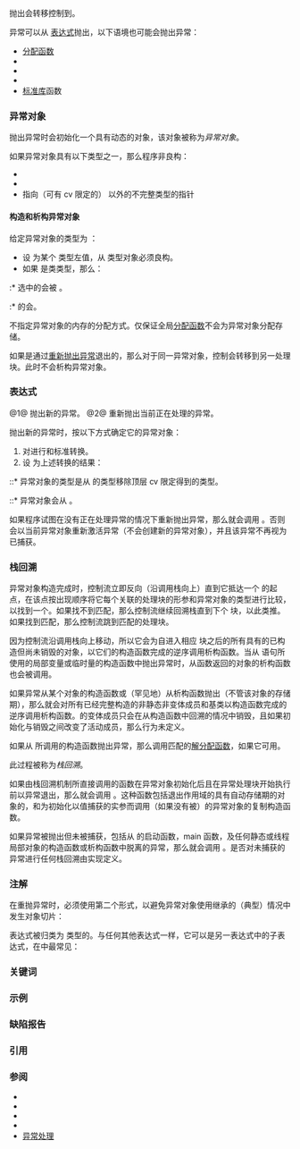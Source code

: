 {{title|抛出异常}}
{{cpp/language/expressions/exceptions/navbar}}
抛出{{rlp|exceptions|异常}}会转移控制到{{rlp|catch|处理块}}。

异常可以从 [[#throw 表达式|{{c/core|throw}} 表达式]]抛出，以下语境也可能会抛出异常：
* [[cpp/memory/new/operator new|分配函数]]
* {{rlpt|dynamic_cast}}
* {{rlpt|typeid}}
* {{rlp|new|{{c/core|new}} 表达式}}
* [[cpp/standard library|标准库]]函数

===异常对象===
抛出异常时会初始化一个具有动态{{rlp|storage duration|存储期}}的对象，该对象被称为''异常对象''。

如果异常对象具有以下类型之一，那么程序非良构：
* {{rlps|type#不完整类型}}
* {{rlp|abstract class|抽象类类型}}
* 指向（可有 cv 限定的）{{c/core|void}} 以外的不完整类型的指针

====构造和析构异常对象====
给定异常对象的类型为 {{tt|T}}：
* 设 {{c|obj}} 为某个 {{c/core|const T}} 类型左值，从 {{c|obj}} {{rlp|copy initialization|复制初始化}} {{tt|T}} 类型对象必须良构。
* 如果 {{tt|T}} 是类类型，那么：
:* 选中的{{rlp|constructor|构造函数}}会被 {{rlps|definition#ODR 使用}}。
:* {{tt|T}} 的{{rlp|destructor|析构函数}}会{{rlp|destructor#潜在调用的析构函数|潜在调用}}。

不指定异常对象的内存的分配方式。仅保证全局[[cpp/memory/new/operator new|分配函数]]不会为异常对象分配存储。

如果{{rlp|catch|处理块}}是通过[[#throw 表达式|重新抛出异常]]退出的，那么对于同一异常对象，控制会转移到另一处理块。此时不会析构异常对象。

{{rev begin}}
{{rev|until=c++11|
如果最后一个剩余的活跃处理块通过重新抛出异常以外的方式退出，那么就会销毁异常对象，并且实现会以未指定的方式解分配异常对象的内存。

析构会在处理块中“形参列表”中声明的对象的析构后立刻发生。
}}
{{rev|since=c++11|
异常对象的潜在析构点包括：
* 当异常的活跃处理块通过重新抛出异常以外的方式退出时，会在处理块中“形参列表”中声明的对象的析构后立刻潜在析构。
* 当指代异常对象的 {{lc|std::exception_ptr}} 类型对象被销毁时，会在 {{lc|std::exception_ptr}} 的析构函数返回前潜在析构。

在异常对象的所有潜在析构点中，存在一个未指定的最后析构点，异常对象会在这里销毁。所有其他析构点都{{rlp|multithread|先发生于}}最后析构点。然后实现会以未指定的方式解分配异常对象的内存。
}}
{{rev end}}

{{anchor|throw 表达式}}
==={{c/core|throw}} 表达式===
{{sdsc begin}}
{{sdsc|num=1|{{ttb|throw}} {{spar|表达式}}}}
{{sdsc|num=2|{{ttb|throw}}}}
{{sdsc end}}

@1@ 抛出新的异常。
@2@ 重新抛出当前正在处理的异常。

{{par begin}}
{{par|{{spar|表达式}}|用来构造异常对象的表达式}}
{{par end}}


抛出新的异常时，按以下方式确定它的异常对象：
# 对{{spar sep|表达式}}进行{{rlp|implicit conversion#数组到指针转换|数组到指针}}和{{rlp|implicit conversion#函数到指针转换|函数到指针}}标准转换。
# 设 {{c|ex}} 为上述转换的结果：
::* 异常对象的类型是从 {{c|ex}} 的类型移除顶层 cv 限定得到的类型。
::* 异常对象会从 {{c|ex}} {{rlp|copy initialization|复制初始化}}。

如果程序试图在没有正在处理异常的情况下重新抛出异常，那么就会调用 {{lc|std::terminate}}。否则会以当前异常对象重新激活异常（不会创建新的异常对象），并且该异常不再视为已捕获。

{{source|
try
{
    // 抛出新异常 123
    throw 123;
}
catch (...) // 捕获所有异常
{
    // （部分）响应异常 123
    throw; // 将异常传递给其他处理块
}
}}

===栈回溯===
异常对象构造完成时，控制流立即反向（沿调用栈向上）直到它抵达一个 {{rlp|try|{{c/core|try}} 块}}的起点，在该点按出现顺序将它每个关联的处理块的形参和异常对象的类型进行比较，以找到一个{{rlp|catch#匹配异常|匹配}}。如果找不到匹配，那么控制流继续回溯栈直到下个 {{c/core|try}} 块，以此类推。如果找到匹配，那么控制流跳到匹配的处理块。

因为控制流沿调用栈向上移动，所以它会为自进入相应 {{c/core|try}} 块之后的所有具有{{rlp|storage duration|自动存储期}}的已构造但尚未销毁的对象，以它们的构造函数完成的逆序调用析构函数。当从 {{rlp|return}} 语句所使用的局部变量或临时量的构造函数中抛出异常时，从函数返回的对象的析构函数也会被调用。

如果异常从某个对象的构造函数或（罕见地）从析构函数抛出（不管该对象的存储期），那么就会对所有已经完整构造的非静态非变体成员和基类以构造函数完成的逆序调用析构函数。{{rlp|union#联合体式的类|联合体式的类}}的变体成员只会在从构造函数中回溯的情况中销毁，且如果初始化与销毁之间改变了活动成员，那么行为未定义。

{{rrev|since=c++11|
如果委托构造函数在非委托构造函数成功完成后以异常退出，那么就会调用此对象的析构函数。
}}

如果从 {{rlp|new|new 表达式}}所调用的构造函数抛出异常，那么调用匹配的[[cpp/memory/new/operator delete|解分配函数]]，如果它可用。

此过程被称为''栈回溯''。

如果由栈回溯机制所直接调用的函数在异常对象初始化后且在异常处理块开始执行前以异常退出，那么就会调用 {{lc|std::terminate}}。这种函数包括退出作用域的具有自动存储期的对象的{{rlp|destructor|析构函数}}，和为初始化以值捕获的实参而调用（如果没有被{{rlp|copy elision|消除}}）的异常对象的复制构造函数。

如果异常被抛出但未被捕获，包括从 {{lc|std::thread}} 的启动函数，main 函数，及任何静态或线程局部对象的构造函数或析构函数中脱离的异常，那么就会调用 {{lc|std::terminate}}。是否对未捕获的异常进行任何栈回溯由实现定义。

===注解===
在重抛异常时，必须使用第二个形式，以避免异常对象使用继承的（典型）情况中发生对象切片：
{{source|
try
{
    std::string("abc").substr(10); // 抛出 std::out_of_range
}
catch (const std::exception&amp; e)
{
    std::cout &lt;&lt; e.what() &lt;&lt; '\n';
//  throw e; // 复制初始化一个 std::exception 类型的新异常对象
    throw;   // 重抛 std::out_of_range 类型的异常对象
}
}}

{{c/core|throw}} 表达式被归类为 {{c/core|void}} 类型的{{rlp|value category|纯右值表达式}}。与任何其他表达式一样，它可以是另一表达式中的子表达式，在{{rlp|operator other#条件运算符|条件运算符}}中最常见：
{{source|1=
double f(double d)
{
    return d &gt; 1e7 ? throw std::overflow_error("too big") : d;
}

int main()  
{
    try
    {
        std::cout &lt;&lt; f(1e10) &lt;&lt; '\n';
    }
    catch (const std::overflow_error&amp; e)
    {
        std::cout &lt;&lt; e.what() &lt;&lt; '\n';
    }
}
}}

===关键词===
{{ltt|cpp/keyword/throw}}

===示例===
{{example
|code=
#include &lt;iostream&gt;
#include &lt;stdexcept&gt;

struct A
{
    int n;
    
    A(int n = 0): n(n) { std::cout &lt;&lt; "A(" &lt;&lt; n &lt;&lt; ") 已成功构造\n"; }
    ~A() { std::cout &lt;&lt; "A(" &lt;&lt; n &lt;&lt; ") 已销毁\n"; }
};

int foo()
{
    throw std::runtime_error("错误");
}

struct B
{
    A a1, a2, a3;
    
    B() try : a1(1), a2(foo()), a3(3)
    {
        std::cout &lt;&lt; "B 已成功构造\n";
    }
    catch(...)
    {
    	std::cout &lt;&lt; "B::B() 因异常退出\n";
    }
    
    ~B() { std::cout &lt;&lt; "B 已摧毁\n"; }
};

struct C : A, B
{
    C() try
    {
        std::cout &lt;&lt; "C::C() 已成功完成\n";
    }
    catch(...)
    {
        std::cout &lt;&lt; "C::C() 因异常退出\n";
    }
    
    ~C() { std::cout &lt;&lt; "C 已销毁\n"; }
};

int main () try
{
    // 创建 A 基类子对象
    // 创建 B 的成员 a1
    // 创建 B 的成员 a2 失败
    // 回溯销毁 B 的 a1 成员
    // 回溯销毁 A 基类子对象
    C c;
}
catch (const std::exception&amp; e)
{
    std::cout &lt;&lt; "main() 创建 C 失败，原因：" &lt;&lt; e.what();
}
|output=
A(0) 已成功构造
A(1) 已成功构造
A(1) 已销毁
B::B() 因异常退出
A(0) 已销毁
C::C() 因异常退出
main() 创建 C 失败，原因：错误
}}

===缺陷报告===
{{dr list begin}}
{{dr list item|wg=cwg|dr=499|std=C++98|before=不能抛出边界未知的数组，因为它的类型不完整，&lt;br&gt;但是从退化后的指针创建异常对象却不会有任何问题|after=改为对异常对象应用&lt;br&gt;类型完整性限制}}
{{dr list item|wg=cwg|dr=668|std=C++98|before=从局部非自动存储期对象抛出异常时不会调用 {{lc|std::terminate}}|after=此时也会调用{{lc|std::terminate}}}}
{{dr list item|wg=cwg|dr=1863|std=C++11|before=在抛出时对仅移动异常对象不要求复制构造函数，但允许之后复制|after=要求复制构造函数}}
{{dr list item|wg=cwg|dr=1866|std=C++98|before=从构造函数栈回溯时会泄露变体成员|after=变体成员被销毁}}
{{dr list item|wg=cwg|dr=2176|std=C++98|before=从局部变量的析构函数抛出时会跳过返回值的析构函数|after=添加函数返回值到回溯过程}}
{{dr list item|wg=cwg|dr=2699|std=C++98|before={{c|throw "EX"}} 实际上会抛出 {{c/core|char*}} 而不是 {{c/core|const char*}}|after=已修正}}
{{dr list item|wg=cwg|dr=2711|std=C++98|before=未指定异常对象的复制初始化来源|after=从{{spar sep|表达式}}复制初始化}}
{{dr list item|wg=cwg|dr=2775|std=C++98|before=异常对象的复制初始化要求不明确|after=使之明确}}
{{dr list item|wg=cwg|dr=2854|std=C++98|before=异常对象的存储期不明确|after=使之明确}}
{{dr list item|paper=P1825R0|std=C++11|before={{tt|throw}} 中禁止从形参的隐式移动|after=允许隐式移动}}
{{dr list end}}

===引用===
{{ref std c++23}}
{{ref std|section=7.6.18|title=Throwing an exception|id=expr.throw}}
{{ref std|section=14.2|title=Throwing an exception|id=except.throw}}
{{ref std end}}
{{ref std c++20}}
{{ref std|section=7.6.18|title=Throwing an exception|id=expr.throw}}
{{ref std|section=14.2|title=Throwing an exception|id=except.throw}}
{{ref std end}}
{{ref std c++17}}
{{ref std|section=8.17|title=Throwing an exception|id=expr.throw}}
{{ref std|section=18.1|title=Throwing an exception|id=except.throw}}
{{ref std end}}
{{ref std c++14}}
{{ref std|section=15.1|title=Throwing an exception|id=except.throw}}
{{ref std end}}
{{ref std c++11}}
{{ref std|section=15.1|title=Throwing an exception|id=except.throw}}
{{ref std end}}
{{ref std c++03}}
{{ref std|section=15.1|title=Throwing an exception|id=except.throw}}
{{ref std end}}
{{ref std c++98}}
{{ref std|section=15.1|title=Throwing an exception|id=except.throw}}
{{ref std end}}

===参阅===
* {{rlp|copy elision|复制消除}}
* {{rlp|try|{{c/core|try}} 块}}
* {{rlp|catch|处理异常}}
* {{rlp|noexcept spec|{{c/core|noexcept}} 说明符}}
* [[cpp/error#异常处理|异常处理]]
{{rrev|until=c++17|* {{rlp|except spec|动态异常说明}}}}

{{langlinks|de|en|es|fr|it|ja|pt|ru}}
